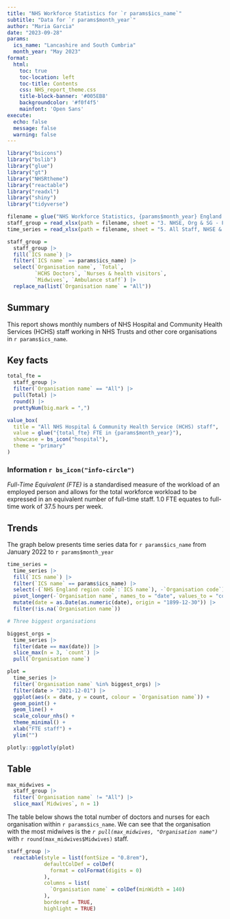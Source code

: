 ```yaml
---
title: "NHS Workforce Statistics for `r params$ics_name`"
subtitle: "Data for `r params$month_year`"
author: "Maria Garcia"
date: "2023-09-28"
params:
  ics_name: "Lancashire and South Cumbria"
  month_year: "May 2023"
format:
  html:
    toc: true
    toc-location: left
    toc-title: Contents
    css: NHS_report_theme.css
    title-block-banner: '#005EB8'
    backgroundcolor: '#f0f4f5'
    mainfont: 'Open Sans'
execute:
  echo: false
  message: false
  warning: false
---
```


```r
library("bsicons")
library("bslib")
library("glue")
library("gt")
library("NHSRtheme")
library("reactable")
library("readxl")
library("shiny")
library("tidyverse")
```

```r
filename = glue("NHS Workforce Statistics, {params$month_year} England and Organisation.xlsx")
staff_group = read_xlsx(path = filename, sheet = "3. NHSE, Org & SG - FTE", skip = 5)
time_series = read_xlsx(path = filename, sheet = "5. All Staff, NHSE & Org - FTE", skip = 4)
```


```r
staff_group = 
  staff_group |>
  fill(`ICS name`) |>
  filter(`ICS name` == params$ics_name) |>
  select(`Organisation name`, `Total`,
         `HCHS Doctors`, `Nurses & health visitors`,
         `Midwives`, `Ambulance staff`) |>
  replace_na(list(`Organisation name` = "All"))
```

## Summary

This report shows monthly numbers of NHS Hospital and Community Health Services (HCHS) staff working in NHS Trusts and other core organisations in `r params$ics_name`. 

## Key facts

```r
total_fte = 
  staff_group |>
  filter(`Organisation name` == "All") |>
  pull(Total) |> 
  round() |>
  prettyNum(big.mark = ",")

value_box(
  title = "All NHS Hospital & Community Health Service (HCHS) staff",
  value = glue("{total_fte} FTE in {params$month_year}"),
  showcase = bs_icon("hospital"),
  theme = "primary"
)
```

### Information `r bs_icon("info-circle")`
*Full-Time Equivalent (FTE)* is a standardised measure of the workload of an employed person and allows for the total workforce workload to be expressed in an equivalent number of full-time staff. 1.0 FTE equates to full-time work of 37.5 hours per week.

## Trends

The graph below presents time series data for `r params$ics_name` from January 2022 to `r params$month_year`

```r
time_series = 
  time_series |>
  fill(`ICS name`) |>
  filter(`ICS name` == params$ics_name) |>
  select(-(`NHS England region code`:`ICS name`), -`Organisation code`) |>
  pivot_longer(-`Organisation name`, names_to = "date", values_to = "count") |>
  mutate(date = as.Date(as.numeric(date), origin = "1899-12-30")) |> 
  filter(!is.na(`Organisation name`))
```

```r
# Three biggest organisations

biggest_orgs = 
  time_series |> 
  filter(date == max(date)) |>
  slice_max(n = 3, `count`) |>
  pull(`Organisation name`)

plot = 
  time_series |>
  filter(`Organisation name` %in% biggest_orgs) |>
  filter(date > "2021-12-01") |>
  ggplot(aes(x = date, y = count, colour = `Organisation name`)) + 
  geom_point() + 
  geom_line() +
  scale_colour_nhs() +
  theme_minimal() + 
  xlab("FTE staff") +
  ylim("")

plotly::ggplotly(plot)
```

## Table

```r
max_midwives = 
  staff_group |>
  filter(`Organisation name` != "All") |>
  slice_max(`Midwives`, n = 1) 
```

The table below shows the total number of doctors and nurses for each organisation within `r params$ics_name`. We can see that the organisation with the most midwives is the _`r pull(max_midwives, "Organisation name")`_ with `r round(max_midwives$Midwives)` staff.

```r
staff_group |>
  reactable(style = list(fontSize = "0.8rem"),
            defaultColDef = colDef(
              format = colFormat(digits = 0)
            ),
            columns = list(
              `Organisation name` = colDef(minWidth = 140)  
            ),
            bordered = TRUE,
            highlight = TRUE) 
```

